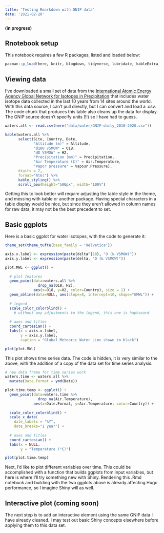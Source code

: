 ```yaml
---
title: 'Testing Rmarkdown with GNIP data'
date: '2021-02-20'
---
```


**(in progress)**

## Rnotebook setup

This notebook requires a few R packages, listed and loaded below:

```r
pacman::p_load(here, knitr, blogdown, tidyverse, lubridate, kableExtra, ggthemes)
```

## Viewing data

I've downloaded a small set of data from the [International Atomic Energy Agency Global Network for Isotopes in Precipitation](https://nucleus.iaea.org/wiser) that includes water isotope data collected in the last 10 years from 14 sites around the world. With this data source, I can't pull directly, but I can convert and load a .csv. The code chunk that produces this table also cleans up the data for display. The GNIP source doesn't specify units (!!) so I have had to guess.

```r

waters.all <- read.csv(here("data/water/GNIP-daily_2010-2020.csv"))

kable(waters.all %>%
      select(Site, Country, Date, 
             "Altitude (m)" = Altitude, 
             "d18O VSMOW" = O18, 
             "dD VSMOW" = H2, 
             "Precipitation (mm)" = Precipitation, 
             "Air Temperature (C)" = Air.Temperature, 
             "Vapor pressure" = Vapour.Pressure),
      digits = 2,
      format="html") %>%
      kable_styling() %>%
      scroll_box(height="500px", width="100%") 

```


Getting this to look better will require adjusting the table style in the theme, and messing with kable or another package. Having special characters in a table display would be nice, but since they aren't allowed in column names for raw data, it may not be the best precedent to set.

## Basic ggplots

Here is a basic ggplot for water isotopes, with the code to generate it:

```r

theme_set(theme_tufte(base_family = "Helvetica"))

axis.x.label <- expression(paste(delta^{18}, "O (‰ VSMOW)"))
axis.y.label <- expression(paste(delta, "D (‰ VSMOW)"))

plot.MWL <- ggplot() +
  
  # plot features
  geom_point(data=waters.all %>%
               drop_na(O18, H2), 
             aes(x=O18, y=H2, color=Country), size = 1) +
  geom_abline(data=NULL, aes(slope=8, intercept=10, shape="GMWL")) +
  
  # legend 
  scale_color_colorblind() + 
    # without any adjustments to the legend, this one is haphazard 
  
  # axes and titles
  coord_cartesian() + 
  labs(x = axis.x.label, 
       y = axis.y.label,
       caption = "Global Meteoric Water Line shown in black")

plot(plot.MWL)

```

This plot shows time series data. The code is hidden, it is very similar to the above, with the addition of a copy of the data set for time series analysis. 

```r

# new data frame for time series work 
waters.time <- waters.all %>%
  mutate(Date.Format = ymd(Date))

plot.time.temp <- ggplot() +
  geom_point(data=waters.time %>%
               drop_na(Air.Temperature), 
             aes(x=Date.Format, y=Air.Temperature, color=Country)) +
  
  scale_color_colorblind() +
  scale_x_date(
    date_labels = "%Y",
    date_breaks="1 year") +
  
  # axes and titles
  coord_cartesian() + 
  labs(x = NULL,
       y = "Temperature (°C)")

plot(plot.time.temp)

```


 Next, I'd like to plot different variables over time. This could be accomplished with a function that builds ggplots from input variables, but here is where I'll try something new with Shiny. Rendering this .Rmd notebook and building with the two ggplots above is already affecting Hugo performance, so I imagine Shiny will as well.

## Interactive plot (coming soon)

The next step is to add an interactive element using the same GNIP data I have already cleaned. I may test out basic Shiny concepts elsewhere before applying them to this data set.
